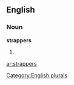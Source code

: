 
==English==

===Noun===
'''strappers'''

# {{plural of|[[strapper]]}}

[[Category:English plurals]]

[[ar:strappers]]